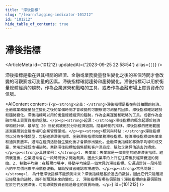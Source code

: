 ```yaml
---
title: "滯後指標"
slug: "/learn/lagging-indicator-101212"
id: "101212"
hide_table_of_contents: true
---
```



# 滯後指標

<ArticleMeta id={101212} updatedAt={'2023-09-25 22:58:54'} alias={`[]`} />
<div className='border-solid border-b border-t-0 my-4 border-[var(--ifm-color-gray-300)]' />

滯後指標是指在與其相關的經濟、金融或業務變量發生變化之後的某個時間才會改變的可觀察或可測量的因素。滯後指標確認趨勢和趨勢變化。滯後指標可以用於衡量總體經濟的趨勢，作為企業運營和戰略的工具，或者作為金融市場上買賣資產的信號。

<AIContent content={`<p><strong>定義：</strong>滯後指標是指在與其相關的經濟、金融或業務變量發生變化之後的某個時間才會改變的可觀察或可測量的因素。滯後指標確認趨勢和趨勢變化。滯後指標可以用於衡量總體經濟的趨勢，作為企業運營和戰略的工具，或者作為金融市場上買賣資產的信號。</p><p><strong>起源：</strong>滯後指標的概念起源於經濟學和統計學，最早在 20 世紀初被用於分析經濟週期。隨着時間的推移，滯後指標的應用範圍逐漸擴展到金融市場和企業管理領域。</p><p><strong>類別與特點：</strong>滯後指標可以分為多種類型，包括經濟滯後指標、金融滯後指標和業務滯後指標。經濟滯後指標如失業率和通貨膨脹率，通常在經濟活動發生變化後才會顯示出變化。金融滯後指標如移動平均線和成交量，常用於確認市場趨勢。業務滯後指標如銷售額和客户滿意度，幫助企業評估過去的績效。</p><p><strong>具體案例：</strong>1. 失業率：失業率是一個典型的經濟滯後指標。經濟衰退後，企業通常會在一段時間後才開始裁員，因此失業率的上升往往滯後於經濟衰退的開始。2. 移動平均線：在股票市場中，移動平均線是一個常見的滯後指標。它通過計算一段時間內的平均價格來平滑價格波動，幫助投資者確認市場趨勢。</p><p><strong>常見問題：</strong>1. 為什麼滯後指標不能預測未來？滯後指標是基於過去的數據，因此它們只能確認已經發生的趨勢，而不能預測未來的變化。2. 滯後指標有哪些侷限性？滯後指標的主要侷限性在於它們反應滯後，可能導致投資者錯過最佳的買賣時機。</p>`} id={101212} />
